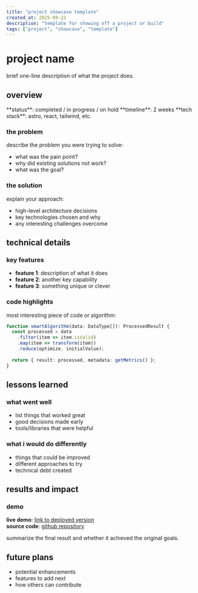 ```yaml
---
title: "project showcase template"
created_at: 2025-09-22
description: "template for showing off a project or build"
tags: ["project", "showcase", "template"]
---
```



# project name

brief one-line description of what the project does.

## overview

<InfoBox type="info" title="project status">
**status**: completed / in progress / on hold  
**timeline**: 2 weeks  
**tech stack**: astro, react, tailwind, etc.  
</InfoBox>

### the problem

describe the problem you were trying to solve:

- what was the pain point?
- why did existing solutions not work?
- what was the goal?

### the solution

explain your approach:

- high-level architecture decisions
- key technologies chosen and why
- any interesting challenges overcome

## technical details

### key features

- **feature 1**: description of what it does
- **feature 2**: another key capability  
- **feature 3**: something unique or clever

### code highlights

most interesting piece of code or algorithm:

```typescript
function smartAlgorithm(data: DataType[]): ProcessedResult {
  const processed = data
    .filter(item => item.isValid)
    .map(item => transform(item))
    .reduce(optimize, initialValue);
    
  return { result: processed, metadata: getMetrics() };
}
```

## lessons learned

### what went well

- list things that worked great
- good decisions made early
- tools/libraries that were helpful

### what i would do differently

- things that could be improved
- different approaches to try
- technical debt created

## results and impact

### demo

**live demo**: [link to deployed version](https://example.com)  
**source code**: [github repository](https://github.com/user/repo)  

<InfoBox type="success" title="outcome">
summarize the final result and whether it achieved the original goals.
</InfoBox>

## future plans

- potential enhancements
- features to add next
- how others can contribute
